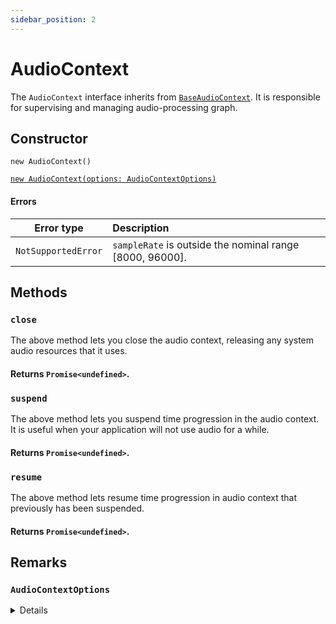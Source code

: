 ```yaml
---
sidebar_position: 2
---
```


# AudioContext

The `AudioContext` interface inherits from [`BaseAudioContext`](/docs/core/base-audio-context).
It is responsible for supervising and managing audio-processing graph.

## Constructor

`new AudioContext()`

[`new AudioContext(options: AudioContextOptions)`](/docs/core/audio-context#audiocontextoptions)

#### Errors

| Error type | Description |
| :---: | :---- |
| `NotSupportedError` | `sampleRate` is outside the nominal range [8000, 96000]. |

## Methods

### `close`

The above method lets you close the audio context, releasing any system audio resources that it uses.

#### Returns `Promise<undefined>`.

### `suspend`

The above method lets you suspend time progression in the audio context.
It is useful when your application will not use audio for a while.

#### Returns `Promise<undefined>`.

### `resume`

The above method lets resume time progression in audio context that previously has been suspended.

#### Returns `Promise<undefined>`.


## Remarks

### `AudioContextOptions`

<details>

`AudioContextOptions` is a dictionary object specifies sample rate for the new context.

```jsx
interface AudioContextOptions {
  sampleRate: number;
}
```
</details>
